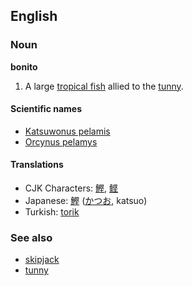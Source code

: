 ==English==
===Noun===
'''bonito'''

#A large [[tropical fish]] allied to the [[tunny]].

====Scientific names====
*[[Katsuwonus pelamis]]
*[[Orcynus pelamys]]

====Translations====
*CJK Characters: [[鰹]], [[鲣]]
*Japanese: [[鰹]] ([[かつお]], katsuo)
*Turkish: [[torik]]

===See also===
*[[skipjack]]<!-- or should it be [[skipjack tuna]]? -->
*[[tunny]]